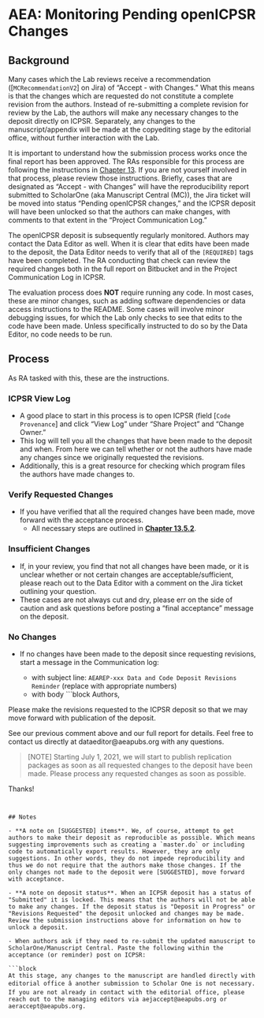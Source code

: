 # AEA: Monitoring Pending openICPSR Changes

## Background

Many cases which the Lab reviews receive a recommendation ([`MCRecommendationV2`] on Jira) of "Accept - with Changes." What this means is that the changes which are requested do not constitute a complete revision from the authors. Instead of re-submitting a complete revision for review by the Lab, the authors will make any necessary changes to the deposit directly on ICPSR. Separately, any changes to the manuscript/appendix will be made at the copyediting stage by the editorial office, without further interaction with the Lab.

It is important to understand how the submission process works once the final report has been approved. The RAs responsible for this process are following the instructions in [Chapter 13](aea-interfacing-with-the-journal-management-system.html). If you are not yourself involved in that process, please review those instructions. Briefly, cases that are designated as "Accept - with Changes" will have the reproducibility report submitted to ScholarOne (aka Manuscript Central (MC)), the Jira ticket will be moved into status "Pending openICPSR changes," and the ICPSR deposit will have been unlocked so that the authors can make changes, with comments to that extent in the "Project Communication Log." 

The openICPSR deposit is subsequently regularly monitored. Authors may contact the Data Editor as well. When it is clear that edits have been made to the deposit, the Data Editor needs to verify that all of the `[REQUIRED]` tags have been completed. The RA conducting that check can review the required changes both in the full report on Bitbucket and in the Project Communication Log in ICPSR. 

The evaluation process does **NOT** require running any code. In most cases, these are minor changes, such as adding software dependencies or data access instructions to the README. Some cases will involve minor debugging issues, for which the Lab  only checks to see that edits to the code have been made. Unless specifically instructed to do so by the Data Editor, no code needs to be run.

## Process

As RA tasked with this, these are the instructions.

### ICPSR View Log

- A good place to start in this process is to open ICPSR (field [`Code Provenance`] and click "View Log" under "Share Project" and "Change Owner." 
- This log will tell you all the changes that have been made to the deposit and when. From here we can tell whether or not the authors have made any changes since we originally requested the revisions. 
- Additionally, this is a great resource for checking which program files the authors have made changes to. 

### Verify Requested Changes

- If you have verified that all the required changes have been made, move forward with the acceptance process. 
  - All necessary steps are outlined in [**Chapter 13.5.2**](aea-interfacing-with-the-journal-management-system.html#for-accept). 


### Insufficient Changes

- If, in your review, you find that not all changes have been made, or it is unclear whether or not certain changes are acceptable/sufficient, please reach out to the Data Editor with a comment on the Jira ticket outlining your question. 
- These cases are not always cut and dry, please err on the side of caution and ask questions before posting a "final acceptance" message on the deposit.

### No Changes

- If no changes have been made to the deposit since requesting revisions, start a message in the Communication log:

    - with subject line: `AEAREP-xxx Data and Code Deposit Revisions Reminder` (replace with appropriate numbers)
    - with body
```{block, type="bbox"}
Authors,

Please make the revisions requested to the ICPSR deposit so that we may move forward with publication of the deposit.

See our previous comment above and our full report for details. Feel free to contact us directly at dataeditor@aeapubs.org with any questions.


> [NOTE] Starting July 1, 2021, we will start to publish replication packages as soon as all requested changes to the deposit have been made. Please process any requested changes as soon as possible.

Thanks!
```


## Notes

- **A note on [SUGGESTED] items**. We, of course, attempt to get authors to make their deposit as reproducible as possible. Which means suggesting improvements such as creating a `master.do` or including code to automatically export results. However, they are only suggestions. In other words, they do not impede reproducibility and thus we do not require that the authors make those changes. If the only changes not made to the deposit were [SUGGESTED], move forward with acceptance. 

- **A note on deposit status**. When an ICPSR deposit has a status of "Submitted" it is locked. This means that the authors will not be able to make any changes. If the deposit status is "Deposit in Progress" or "Revisions Requested" the deposit unlocked and changes may be made. Review the submission instructions above for information on how to unlock a deposit. 

- When authors ask if they need to re-submit the updated manuscript to ScholarOne/Manuscript Central. Paste the following within the acceptance (or reminder) post on ICPSR:

```{block, type="bbox"}
At this stage, any changes to the manuscript are handled directly with editorial office â another submission to Scholar One is not necessary. If you are not already in contact with the editorial office, please reach out to the managing editors via aejaccept@aeapubs.org or aeraccept@aeapubs.org.
```